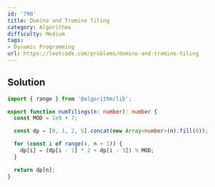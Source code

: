```yaml
---
id: '790'
title: Domino and Tromino Tiling
category: Algorithms
difficulty: Medium
tags:
- Dynamic Programming
url: https://leetcode.com/problems/domino-and-tromino-tiling
---
```


## Solution

```typescript filename="solution.ts" copy
import { range } from '@algorithm/lib';

export function numTilings(n: number): number {
  const MOD = 1e9 + 7;

  const dp = [0, 1, 2, 5].concat(new Array<number>(n).fill(0));

  for (const i of range(4, n + 1)) {
    dp[i] = (dp[i - 1] * 2 + dp[i - 3]) % MOD;
  }

  return dp[n];
}
```

